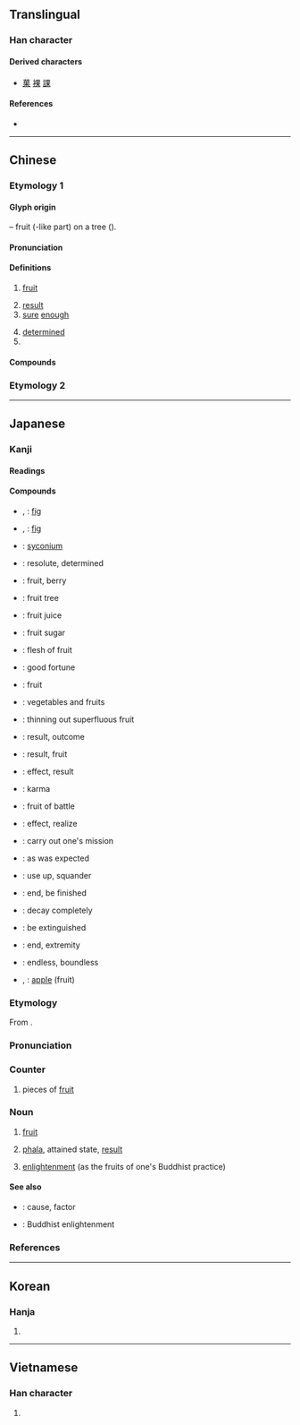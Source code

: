 {{character info/new}}
{{also|杲}}
==Translingual==
{{stroke order|strokes=8}}

===Han character===
{{Han char|rn=75|rad=木|as=04|sn=8|four=60904|canj=WD}}

====Derived characters====
* [[菓]] [[裸]] [[課]]

====References====
* {{Han ref|kx=0516.110|dkj=14556|dj=0904.050|hdz=21168.110|uh=679C|ud=26524|bh=AA47|bd=43591}}

----

==Chinese==

===Etymology 1===
{{zh-forms}}

====Glyph origin====
{{Han etym}}
{{liushu|p}} – fruit ({{lang|zh|田}}-like part) on a tree ({{l|zh|木}}).

====Pronunciation====
{{zh-pron
|m=guǒ
|c=gwo2,gu2
|c_note=gu2 - rare
|c-t=go2
|h=pfs=kó
|md=guōi/guō
|md_note=guōi - vernacular; guō - literary
|mn=qz:kó͘/tw,xm,zz:kó/qz:kér/tp,xm:ké/kh,zz:kóe
|mn_note=kó͘/kó - literary; kér/ké/kóe - vernacular
|mn-t=guê2/guên2/guain2/guan2
|w=2ku
|mc=y
|oc=y
|cat=n,adv,pn
}}

====Definitions====
{{zh-hanzi}}

# [[fruit]]
#: {{zh-x|蘋果|apple}}
# [[result]]
# [[sure]] [[enough]]
#: {{zh-x|果然|as expected}}
# [[determined]]
# {{surname|lang=zh}}

====Compounds====
{{zh-der|果報|果不其然|果蒂|果凍兒|果斷|果餌|果粉|果脯|果乾兒|果敢|果核|果醬|果膠|果酒|果決|果料兒|果綠|果木|果木園|果農|果皮|果皮箱|果品|果兒|果然|果仁兒|果肉|果實|果樹|果酸|果穗|果攤|果攤兒|果糖|果餡|果餡兒|果毅|果園|果真|果汁|果枝|果子|果子醬|果子酒|果子狸|果子露|一攪果|三世因果|不果|中果皮|乳果|乾果|人參果|人心果|仙果|佛果|來果|供果|倒果為因|假果|做功果|偷嚐禁果|先花後果|前因後果|剛果|剛果紅|剛毅果決|功果|勇猛果敢|反效果|善果|喜果|四果|因果|因果報應|因果律|因果關係|堅果|外果皮|大洞果|天然果汁|奇異果|奇花異果|如果|妙果|委果|子囊果|巧果|張果|張果老|後果|後果前因|後果堪虞|得果|忠果|情人果|惡果|慮周行果|懸果|成果|成正果|戰果|投潘岳果|擲果|擲果河陽|擲果潘安|擲果潘郎|擲果盈車|擴張戰果|收因結果|效果|效果不彰|文官果|松果|松果體|果乾|果仁|果凍|果勁|果如其言|果如所料|果如是言|果子乾兒|果子藥|果子鋪|果寡糖|果嶺|果擲行車|果桌|果汁機|果洛|果海|果然不錯|果然如此|果熟自落|果爾|果王|果盒|果盤|果碟兒|果腹|果臝|果若|果菜|果菜市場|果菜類|果蓏|果蠅|果足|果醋|果食|果饌|果點|柑果|查果|核果|業果|正果|歸真證果|殺敵致果|殼果|毬果|水果|水果酒|沃果兒|油果子|油炸果|海棠果|海檬果|液果|漿果|無籽果實|無花果|燒果|特殊效果|球果|瓜果|瓜果筵|瓠果|瘦果|白果|白果兒|白果松|百果|百果山|百香果|皮果|盛果期|真果|碩果|碩果僅存|禁果|穎果|米果|糖果|結果|結果收因|結果論|羅漢果|翅果|聖果|聚合果|腰果|臥果兒|自食其果|自食惡果|芒果|芒果青|花果山|苕果|苦果|茶果|莢果|萊姆果|落葉果樹|蒴果|蔬果|蘋果|蘋果綠|蘋果臉|蘋果酸|蘭因絮果|蜜果冰|蠟果|裂果|複果|西番果|觀光果園|證果|賓果|道果|邊果|釋迦果|釘頭果|長生果|長角果|閉果|開心果|開花結果|陳果夫|雨果|青果|音響效果|頻果|食不果腹|饅頭果|高果子茶|鮮果|鳳眼果|齊克果|齊墩果|齋果}}

===Etymology 2===
{{zh-see|裹|ss}}
----

==Japanese==

===Kanji===
{{ja-kanji|grade=4|rs=木04}}

====Readings====
{{ja-readings
|goon=か
|kanon=か
|kun=は-たす, はた-す, は-てる, は-て, くだもの-
|nanori=み, あきら, はた, はたす, まさる
}}

====Compounds====
{{der-top|Compounds}}
* {{ja-r|映日果|いちじく}}, {{ja-r|映日果|えいじつか}}: [[fig]]
* {{ja-r|無花果|いちじく}}, {{ja-r|無花果|むかか}}: [[fig]]
* {{ja-r|無花果果|いちじくか}}: [[syconium]]
* {{ja-r|果敢|かかん}}: resolute, determined
* {{ja-r|果実|かじつ}}: fruit, berry
* {{ja-r|果樹|かじゅ}}: fruit tree
* {{ja-r|果汁|かじゅう}}: fruit juice
* {{ja-r|果糖|かとう}}: fruit sugar
* {{ja-r|果肉|かにく}}: flesh of fruit
* {{ja-r|果報|かほう}}: good fortune
* {{ja-r|果物|くだもの}}: fruit
* {{ja-r|青果|せいか}}: vegetables and fruits
* {{ja-r|摘果|てきか}}: thinning out superfluous fruit
* {{ja-r|結果|けっか}}: result, outcome
* {{ja-r|成果|せいか}}: result, fruit
* {{ja-r|効果|こうか}}: effect, result
* {{ja-r|因果|いんが}}: karma
{{der-mid}}
* {{ja-r|戦果|せんか}}: fruit of battle
* {{ja-r|果たす|はたす}}: effect, realize
* {{ja-r|使命を果たす|しめい を はたす}}: carry out one's mission
* {{ja-r|果たして|はたして}}: as was expected
* {{ja-r|使い果たす|つかいはたす}}: use up, squander
* {{ja-r|果てる|はてる}}: end, be finished
* {{ja-r|朽ち果てる|くちはてる}}: decay completely
* {{ja-r|絶え果てる|たえはてる}}: be extinguished
* {{ja-r|果て|はて}}: end, extremity
* {{ja-r|果てしない|はてしない}}: endless, boundless
* {{ja-r|苹果|へいか}}, {{ja-r|苹果|ひょうか}}: [[apple]] (fruit)
{{der-bottom}}

{{wikipedia|lang=ja}}
{{ja-kanjitab|か|yomi=o}}

===Etymology===
From {{der|sort=か|ja|ltc|果|tr=kuɑ<sup>X</sup>}}.

===Pronunciation===
{{ja-pron|yomi=o|か|acc=1|acc_ref=DJR}}

===Counter===
{{ja-pos|counter|か|hhira=くわ}}

# pieces of [[fruit]]

===Noun===
{{ja-noun|か|hhira=くわ}}

# [[fruit]]
# {{lb|ja|Buddhism|sort=か}} [[phala]], attained state, [[result]]
# {{lb|ja|Buddhism|sort=か}} [[enlightenment]] (as the fruits of one's Buddhist practice)

====See also====
* {{ja-r|因|いん}}: cause, factor
* {{ja-r|悟り|さとり}}: Buddhist enlightenment

===References===
<references/>

----

==Korean==

===Hanja===
{{ko-hanja|hangeul=과|eumhun=|rv=gwa|mr=kwa|y=kwa}}

# {{defn|lang=ko|sort=木04}}

----

==Vietnamese==

===Han character===
{{vi-hantu|[[quả]], [[hủ]]|rs=木04}}

# {{defn|lang=vi|sort=木04}}